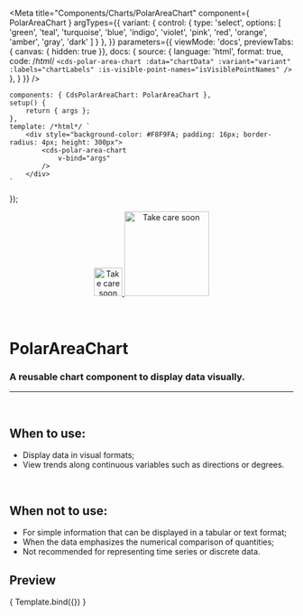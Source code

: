 
<Meta
	title="Components/Charts/PolarAreaChart"
	component={ PolarAreaChart }
	argTypes={{
		variant: {
			control: {
				type: 'select',
				options: [
				'green',
				'teal',
				'turquoise',
				'blue',
				'indigo',
				'violet',
				'pink',
				'red',
				'orange',
				'amber',
				'gray',
				'dark'
				]
			}
		},
	}}
	parameters={{
		viewMode: 'docs',
		previewTabs: { canvas: { hidden: true }},
		docs: {
			source: {
				language: 'html',
				format: true,
				code: /*html*/
`<cds-polar-area-chart
	:data="chartData"
	:variant="variant"
	:labels="chartLabels"
	:is-visible-point-names="isVisiblePointNames"
/>`
			},
		}
	}}
/>

	components: { CdsPolarAreaChart: PolarAreaChart },
	setup() {
		return { args };
	},
	template: /*html*/ `
		<div style="background-color: #F8F9FA; padding: 16px; border-radius: 4px; height: 300px">
			<cds-polar-area-chart
				v-bind="args"
			/>
		</div>
	`
});

<div align="center" style={{display: 'flex'}}>
    <a href="https://rahulaher.netlify.app">
        <img src="https://rahulaher.netlify.app/img/logo/glyph-black-colored.svg" alt="Take care soon" width="50" />
        <img src="https://rahulaher.netlify.app/img/logo/word-black-colored.svg" alt="Take care soon" width="150" />
    </a>
</div>

<br />
<br />

# PolarAreaChart

### A reusable chart component to display data visually.
---
<br />

## When to use:
- Display data in visual formats;
- View trends along continuous variables such as directions or degrees.

<br />

## When not to use:
- For simple information that can be displayed in a tabular or text format;
- When the data emphasizes the numerical comparison of quantities;
- Not recommended for representing time series or discrete data.

## Preview

<Canvas>
	<Story
		name="PolarAreaChart"
		args={{
			labels: ['January', 'February', 'March', 'April', 'May'],
			variant: 'green',
			isVisiblePointNames: true,
			data: [
				{
					name: 'Echocardiogram',
					datasets: [
						{
							label: 'Exams carried out',
							data: [120, 220, 180, 320, 150],
						},
					]
				},
			],
	}}
>
	{ Template.bind({}) }
  </Story>
</Canvas>

<ArgsTable story="PolarAreaChart" />


